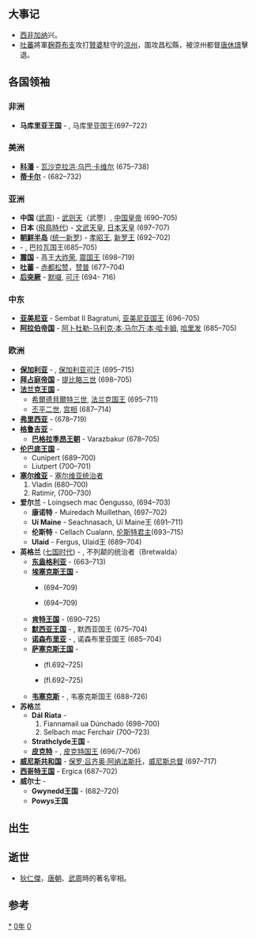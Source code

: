 {{yearTOC|700|武周'''[[聖曆|聖曆]]三年'''，'''[[久視|久視]]元年'''}}

== 大事记 ==
*[[西非|西非]][[加纳|加纳]]兴。
*[[吐蕃|吐蕃]]將軍[[麹莽布支|麹莽布支]]攻打[[贊婆|贊婆]]駐守的[[涼州|涼州]]，圍攻昌松縣，被涼州都督[[唐休璟|唐休璟]]擊退。

== 各国领袖 ==
===非洲===

* '''马库里亚王国''' - {{link-en|梅尔库里欧斯|Merkurios of Makuria}}, 马库里亚国王(697–722)

===美洲===

*'''[[科潘|科潘]]''' - [[瓦沙克拉洪·乌巴·卡维尔|瓦沙克拉洪·乌巴·卡维尔]] (675–738)
*'''[[蒂卡尔|蒂卡尔]]''' - {{link-en|亚萨苏·尚·卡维尔|Hasaw Chan K'awil}} (682–732)

===亚洲===

*'''中国''' ([[武周|武周]]) - [[武则天|武则天]]（武瞾）, [[中国皇帝|中国皇帝]] (690–705)
*'''日本''' ([[飛鳥時代|飛鳥時代]]) - [[文武天皇|文武天皇]], [[日本天皇|日本天皇]] (697–707)
*'''[[朝鲜半岛|朝鲜半岛]]''' ([[统一新罗|统一新罗]]) - [[孝昭王|孝昭王]], [[新罗君主列表|新罗王]] (692–702)
*'''{{link-en|巴拉瓦|Pallava Kingdom}}''' - {{lang|en|Raja Simman}}, 巴拉瓦国王(685–705)
*'''[[渤海国|震国]]''' - 高王[[大祚荣|大祚荣]], [[渤海国君主列表|震国王]] (698–719)
*'''[[吐蕃|吐蕃]]''' - [[赤都松赞|赤都松赞]]，[[吐蕃君主列表|赞普]] (677–704)
* '''[[后突厥|后突厥]]''' -  [[默啜|默啜]], [[突厥可汗列表|可汗]] (694- 716)

===中东===

*'''[[亚美尼亚|亚美尼亚]]''' - Sembat II Bagratuni, [[亚美尼亚君主列表|亚美尼亚国王]] (696–705)
*'''[[阿拉伯帝国|阿拉伯帝国]]''' - [[阿卜杜勒-马利克·本·马尔万·本·哈卡姆|阿卜杜勒-马利克·本·马尔万·本·哈卡姆]], [[倭马亚王朝|哈里发]] (685–705)

===欧洲===

*'''[[保加利亚第一帝国|保加利亚]]''' - {{link-en|特尔维尔|Tervel of Bulgaria}}, [[保加利亚君主列表|保加利亚可汗]] (695–715)
*'''[[拜占庭帝国|拜占庭帝国]]''' - [[提比略三世|提比略三世]] (698–705)
*'''[[法兰克王国|法兰克王国]]''' -
**[[希爾德貝爾特三世|希爾德貝爾特三世]], [[法兰克国王列表|法兰克国王]] (695–711)
**[[丕平二世|丕平二世]], [[宫相|宫相]] (687–714)
*'''[[弗里西亚|弗里西亚]]''' - {{link-en|雷德白|Radbod, King of the Frisians}} (678–719)
*'''[[格鲁吉亚历史|格鲁吉亚]]''' -
**'''[[巴格拉季昂王朝|巴格拉季昂王朝]]''' - Varazbakur (678–705)
*'''[[伦巴底人|伦巴底王国]]''' -
**Cunipert (689–700)
**Liutpert (700–701)
*'''[[塞尔维亚|塞尔维亚]]''' - [[塞尔维亚君主列表|塞尔维亚统治者]]
*#Vladin (680–700)
*#Ratimir,  (700–730)
*'''爱尔兰''' - Loingsech mac Óengusso, {{link-en|爱尔兰高王|List of High Kings of Ireland}} (694–703)
**'''康诺特''' - Muiredach Muillethan, {{link-en|康诺特王|Kings of Connacht}} (697–702)
**'''Uí Maine''' - Seachnasach, Uí Maine王 (691–711)
**'''伦斯特''' - Cellach Cualann, [[伦斯特君主列表|伦斯特君主]](693–715)
**'''Ulaid''' - Fergus, Ulaid王 (689–704)
*'''英格兰''' ([[七国时代|七国时代]]) - {{link-en|埃塞尔雷德一世 (麦西亚)|Æthelred of Mercia|埃塞尔雷德}}, 不列颠的统治者（Bretwalda）
**'''[[东盎格利亚|东盎格利亚]]''' - {{link-en|埃尔德伍尔夫|Ealdwulf of East Anglia}} (663–713)
**'''[[埃塞克斯王国|埃塞克斯王国]]''' -
***{{link-en|西赫赫德|Sigeheard of Essex}} (694–709)
***{{link-en|萨瓦夫瑞德|Swæfred of Essex}} (694–709)
**'''[[肯特王国|肯特王国]]''' - {{link-en|威特瑞德|Wihtred of Kent}} (690–725)
**'''[[默西亚王国|默西亚王国]]''' - {{link-en|埃塞尔雷德一世 (麦西亚)|Æthelred of Mercia|埃塞尔雷德}}, 默西亚国王 (675–704)
**'''[[诺森布里亚|诺森布里亚]]''' - {{link-en|阿尔德弗里思|Aldfrith of Northumbria}}, 诺森布里亚国王 (685–704)
**'''[[萨塞克斯王国|萨塞克斯王国]]''' -
***{{link-en|内特尔姆|Nothelm of Sussex}} (fl.692–725)
***{{link-en|沃茨|Watt of Sussex}} (fl.692–725)
**'''[[韦塞克斯|韦塞克斯]]''' - {{link-en|伊尼 (威塞克斯)|Ine of Wessex|伊尼}}, 韦塞克斯国王 (688–726)
*'''苏格兰'''
**'''Dál Riata''' -
**#Fiannamail ua Dúnchado (698–700)
**#Selbach mac Ferchair (700–723)
**'''Strathclyde王国''' -
**'''[[皮克特人|皮克特]]''' - {{link-en|布吕德·马克·德里列|Bridei IV of the Picts}}, [[皮克特人|皮克特国王]] (696/7–706)
*'''[[威尼斯共和国|威尼斯共和国]]''' - [[保罗·吕齐奥·阿纳法斯托|保罗·吕齐奥·阿纳法斯托]]，[[威尼斯总督|威尼斯总督]] (697–717)
*'''[[西哥特王国|西哥特王国]]''' - Ergica (687–702)
*'''威尔士''' -
**'''Gwynedd王国''' - {{link-en|伊德沃尔·罗巴克|Idwal Roebuck}}(682–720)
**'''Powys王国'''

== 出生 ==

== 逝世 ==
{{Wikisource year mention}}
* [[狄仁傑|狄仁傑]]，[[唐朝|唐朝]]、[[武周|武周]]時的著名宰相。

==参考==
{{reflist}}

[[Category:700年|*]]
[[Category:700年代|0年]]
[[Category:7世纪各年|0]]